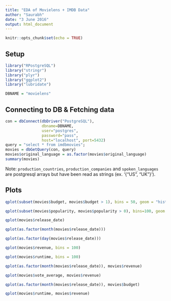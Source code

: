 ---
title: "EDA of Movielens + IMDB Data"
author: "Saurabh"
date: "3 June 2016"
output: html_document
---

```{r setup, include=FALSE}
knitr::opts_chunk$set(echo = TRUE)
```

## Setup

```{r results='hide', message=FALSE, warning=FALSE}
library("RPostgreSQL")
library("stringr")
library("plyr")
library("ggplot2")
library("lubridate")

DBNAME = "movielens"


```

## Connecting to DB & Fetching data

```{r}
con = dbConnect(dbDriver("PostgreSQL"), 
                dbname=DBNAME, 
                user="postgres", 
                password="pass", 
                host="localhost", port=5432)
query = "select * from imdbmovies";
movies = dbGetQuery(con, query)
movies$original_language = as.factor(movies$original_language)
summary(movies)
```
Note: `production_countries`, `production_companies` and `spoken_languages` are postgresql arrays but have been read as strings (ex. '{"US", "UK"}'). 


## Plots

```{r}
qplot(subset(movies$budget, movies$budget > 1), bins = 50, geom = "histogram", main = "Histogram for distribution of movie budgets", xlab = "Movie Budget in $s")
```



```{r}
qplot(subset(movies$popularity, movies$popularity > 0), bins=100, geom = "histogram", main = "Histogram for distribution of popularity of movies", xlab = "Movie Popularity")
```

```{r}
qplot(movies$release_date)

```

```{r}
qplot(as.factor(month(movies$release_date)))

```

```{r}
qplot(as.factor(day(movies$release_date)))

```

```{r}
qplot(movies$revenue, bins = 100)

```

```{r}
qplot(movies$runtime, bins = 100)
```


```{r}
qplot(as.factor(month(movies$release_date)), movies$revenue)

```

```{r}
qplot(movies$vote_average, movies$revenue)
```

```{r}
qplot(as.factor(month(movies$release_date)), movies$budget)

```

```{r}
qplot(movies$runtime, movies$revenue)
```









